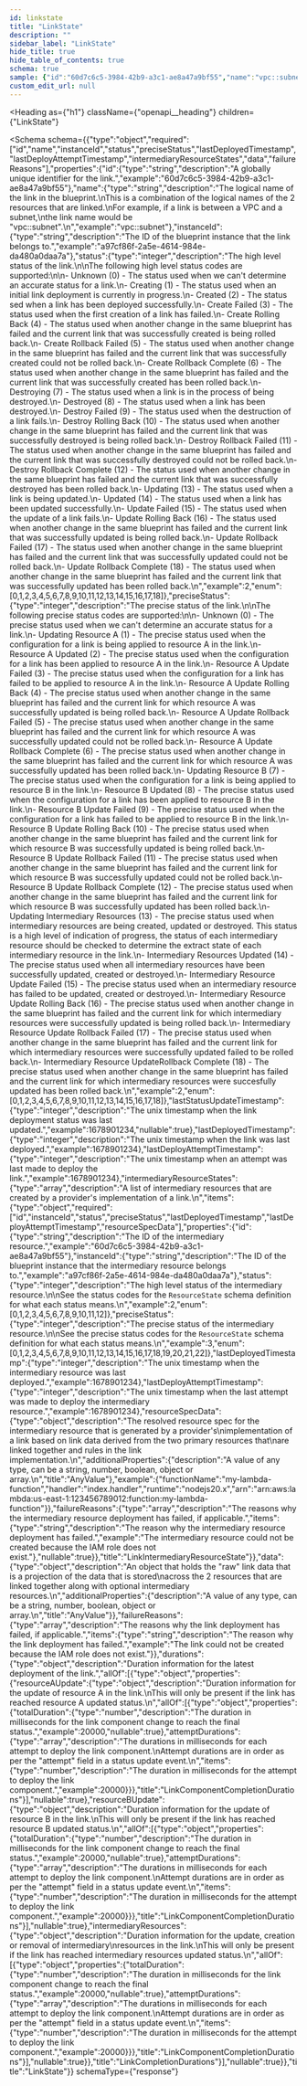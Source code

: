 ```yaml
---
id: linkstate
title: "LinkState"
description: ""
sidebar_label: "LinkState"
hide_title: true
hide_table_of_contents: true
schema: true
sample: {"id":"60d7c6c5-3984-42b9-a3c1-ae8a47a9bf55","name":"vpc::subnet","instanceId":"a97cf86f-2a5e-4614-984e-da480a0daa7a","status":2,"preciseStatus":2,"lastStatusUpdateTimestamp":1678901234,"lastDeployedTimestamp":1678901234,"lastDeployAttemptTimestamp":1678901234,"intermediaryResourceStates":[{"id":"60d7c6c5-3984-42b9-a3c1-ae8a47a9bf55","instanceId":"a97cf86f-2a5e-4614-984e-da480a0daa7a","status":2,"preciseStatus":3,"lastDeployedTimestamp":1678901234,"lastDeployAttemptTimestamp":1678901234,"resourceSpecData":{"functionName":"my-lambda-function","handler":"index.handler","runtime":"nodejs20.x","arn":"arn:aws:lambda:us-east-1:123456789012:function:my-lambda-function"},"failureReasons":["The intermediary resource could not be created because the IAM role does not exist."]}],"data":{},"failureReasons":["The link could not be created because the IAM role does not exist."],"durations":{"resourceAUpdate":{"totalDuration":20000,"attemptDurations":[20000]},"resourceBUpdate":{"totalDuration":20000,"attemptDurations":[20000]},"intermediaryResources":{"totalDuration":20000,"attemptDurations":[20000]}}}
custom_edit_url: null
---
```



<Heading
  as={"h1"}
  className={"openapi__heading"}
  children={"LinkState"}
>
</Heading>





<Schema
  schema={{"type":"object","required":["id","name","instanceId","status","preciseStatus","lastDeployedTimestamp","lastDeployAttemptTimestamp","intermediaryResourceStates","data","failureReasons"],"properties":{"id":{"type":"string","description":"A globally unique identifier for the link.","example":"60d7c6c5-3984-42b9-a3c1-ae8a47a9bf55"},"name":{"type":"string","description":"The logical name of the link in the blueprint.\nThis is a combination of the logical names of the 2 resources that are linked.\nFor example, if a link is between a VPC and a subnet,\nthe link name would be \"vpc::subnet\".\n","example":"vpc::subnet"},"instanceId":{"type":"string","description":"The ID of the blueprint instance that the link belongs to.","example":"a97cf86f-2a5e-4614-984e-da480a0daa7a"},"status":{"type":"integer","description":"The high level status of the link.\n\nThe following high level status codes are supported:\n\n- Unknown (0) - The status used when we can't determine an accurate status for a link.\n- Creating (1) - The status used when an initial link deployment is currently in progress.\n- Created (2) - The status sed when a link has been deployed successfully.\n- Create Failed (3) - The status used when the first creation of a link has failed.\n- Create Rolling Back (4) - The status used when another change in the same blueprint has failed and the current link that was successfully created is being rolled back.\n- Create Rollback Failed (5) - The status used when another change in the same blueprint has failed and the current link that was successfully created could not be rolled back.\n- Create Rollback Complete (6) - The status used when another change in the same blueprint has failed and the current link that was successfully created has been rolled back.\n- Destroying (7) - The status used when a link is in the process of being destroyed.\n- Destroyed (8) - The status used when a link has been destroyed.\n- Destroy Failed (9) - The status used when the destruction of a link fails.\n- Destroy Rolling Back (10) - The status used when another change in the same blueprint has failed and the current link that was successfully destroyed is being rolled back.\n- Destroy Rollback Failed (11) - The status used when another change in the same blueprint has failed and the current link that was successfully destroyed could not be rolled back.\n- Destroy Rollback Complete (12) - The status used when another change in the same blueprint has failed and the current link that was successfully destroyed has been rolled back.\n- Updating (13) - The status used when a link is being updated.\n- Updated (14) - The status used when a link has been updated successfully.\n- Update Failed (15) - The status used when the update of a link fails.\n- Update Rolling Back (16) - The status used when another change in the same blueprint has failed and the current link that was successfully updated is being rolled back.\n- Update Rollback Failed (17) - The status used when another change in the same blueprint has failed and the current link that was successfully updated could not be rolled back.\n- Update Rollback Complete (18) - The status used when another change in the same blueprint has failed and the current link that was successfully updated has been rolled back.\n","example":2,"enum":[0,1,2,3,4,5,6,7,8,9,10,11,12,13,14,15,16,17,18]},"preciseStatus":{"type":"integer","description":"The precise status of the link.\n\nThe following precise status codes are supported:\n\n- Unknown (0) - The precise status used when we can't determine an accurate status for a link.\n- Updating Resource A (1) - The precise status used when the configuration for a link is being applied to resource A in the link.\n- Resource A Updated (2) - The precise status used when the configuration for a link has been applied to resource A in the link.\n- Resource A Update Failed (3) - The precise status used when the configuration for a link has failed to be applied to resource A in the link.\n- Resource A Update Rolling Back (4) - The precise status used when another change in the same blueprint has failed and the current link for which resource A was successfully updated is being rolled back.\n- Resource A Update Rollback Failed (5) - The precise status used when another change in the same blueprint has failed and the current link for which resource A was successfully updated could not be rolled back.\n- Resource A Update Rollback Complete (6) - The precise status used when another change in the same blueprint has failed and the current link for which resource A was successfully updated has been rolled back.\n- Updating Resource B (7) - The precise status used when the configuration for a link is being applied to resource B in the link.\n- Resource B Updated (8) - The precise status used when the configuration for a link has been applied to resource B in the link.\n- Resource B Update Failed (9) - The precise status used when the configuration for a link has failed to be applied to resource B in the link.\n- Resource B Update Rolling Back (10) - The precise status used when another change in the same blueprint has failed and the current link for which resource B was successfully updated is being rolled back.\n- Resource B Update Rollback Failed (11) - The precise status used when another change in the same blueprint has failed and the current link for which resource B was successfully updated could not be rolled back.\n- Resource B Update Rollback Complete (12) - The precise status used when another change in the same blueprint has failed and the current link for which resource B was successfully updated has been rolled back.\n- Updating Intermediary Resources (13) - The precise status used when intermediary resources are being created, updated or destroyed. This status is a high level of indication of progress, the status of each intermediary resource should be checked to determine the extract state of each intermediary resource in the link.\n- Intermediary Resources Updated (14) - The precise status used when all intermediary resources have been successfully updated, created or destroyed.\n- Intermediary Resource Update Failed (15) - The precise status used when an intermediary resource has failed to be updated, created or destroyed.\n- Intermediary Resource Update Rolling Back (16) - The precise status used when another change in the same blueprint has failed and the current link for which intermediary resources were successfully updated is being rolled back.\n- Intermediary Resource Update Rollback Failed (17) - The precise status used when another change in the same blueprint has failed and the current link for which intermediary resources were successfully updated failed to be rolled back.\n- Intermediary Resource UpdateRollback Complete (18) - The precise status used when another change in the same blueprint has failed and the current link for which intermediary resources were succesfully updated has been rolled back.\n","example":2,"enum":[0,1,2,3,4,5,6,7,8,9,10,11,12,13,14,15,16,17,18]},"lastStatusUpdateTimestamp":{"type":"integer","description":"The unix timestamp when the link deployment status was last updated.","example":1678901234,"nullable":true},"lastDeployedTimestamp":{"type":"integer","description":"The unix timestamp when the link was last deployed.","example":1678901234},"lastDeployAttemptTimestamp":{"type":"integer","description":"The unix timestamp when an attempt was last made to deploy the link.","example":1678901234},"intermediaryResourceStates":{"type":"array","description":"A list of intermediary resources that are created by a provider's implementation of a link.\n","items":{"type":"object","required":["id","instanceId","status","preciseStatus","lastDeployedTimestamp","lastDeployAttemptTimestamp","resourceSpecData"],"properties":{"id":{"type":"string","description":"The ID of the intermediary resource.","example":"60d7c6c5-3984-42b9-a3c1-ae8a47a9bf55"},"instanceId":{"type":"string","description":"The ID of the blueprint instance that the intermediary resource belongs to.","example":"a97cf86f-2a5e-4614-984e-da480a0daa7a"},"status":{"type":"integer","description":"The high level status of the intermediary resource.\n\nSee the status codes for the `ResourceState` schema definition for what each status means.\n","example":2,"enum":[0,1,2,3,4,5,6,7,8,9,10,11,12]},"preciseStatus":{"type":"integer","description":"The precise status of the intermediary resource.\n\nSee the precise status codes for the `ResourceState` schema definition for what each status means.\n","example":3,"enum":[0,1,2,3,4,5,6,7,8,9,10,11,12,13,14,15,16,17,18,19,20,21,22]},"lastDeployedTimestamp":{"type":"integer","description":"The unix timestamp when the intermediary resource was last deployed.","example":1678901234},"lastDeployAttemptTimestamp":{"type":"integer","description":"The unix timestamp when the last attempt was made to deploy the intermediary resource.","example":1678901234},"resourceSpecData":{"type":"object","description":"The resolved resource spec for the intermediary resource that is generated by a provider's\nimplementation of a link based on link data derived from the two primary resources that\nare linked together and rules in the link implementation.\n","additionalProperties":{"description":"A value of any type, can be a string, number, boolean, object or array.\n","title":"AnyValue"},"example":{"functionName":"my-lambda-function","handler":"index.handler","runtime":"nodejs20.x","arn":"arn:aws:lambda:us-east-1:123456789012:function:my-lambda-function"}},"failureReasons":{"type":"array","description":"The reasons why the intermediary resource deployment has failed, if applicable.","items":{"type":"string","description":"The reason why the intermediary resource deployment has failed.","example":"The intermediary resource could not be created because the IAM role does not exist."},"nullable":true}},"title":"LinkIntermediaryResourceState"}},"data":{"type":"object","description":"An object that holds the \"raw\" link data that is a projection of the data that is stored\nacross the 2 resources that are linked together along with optional intermediary resources.\n","additionalProperties":{"description":"A value of any type, can be a string, number, boolean, object or array.\n","title":"AnyValue"}},"failureReasons":{"type":"array","description":"The reasons why the link deployment has failed, if applicable.","items":{"type":"string","description":"The reason why the link deployment has failed.","example":"The link could not be created because the IAM role does not exist."}},"durations":{"type":"object","description":"Duration information for the latest deployment of the link.","allOf":[{"type":"object","properties":{"resourceAUpdate":{"type":"object","description":"Duration information for the update of resource A in the link.\nThis will only be present if the link has reached resource A updated status.\n","allOf":[{"type":"object","properties":{"totalDuration":{"type":"number","description":"The duration in milliseconds for the link component change to reach the final status.","example":20000,"nullable":true},"attemptDurations":{"type":"array","description":"The durations in milliseconds for each attempt to deploy the link component.\nAttempt durations are in order as per the \"attempt\" field in a status update event.\n","items":{"type":"number","description":"The duration in milliseconds for the attempt to deploy the link component.","example":20000}}},"title":"LinkComponentCompletionDurations"}],"nullable":true},"resourceBUpdate":{"type":"object","description":"Duration information for the update of resource B in the link.\nThis will only be present if the link has reached resource B updated status.\n","allOf":[{"type":"object","properties":{"totalDuration":{"type":"number","description":"The duration in milliseconds for the link component change to reach the final status.","example":20000,"nullable":true},"attemptDurations":{"type":"array","description":"The durations in milliseconds for each attempt to deploy the link component.\nAttempt durations are in order as per the \"attempt\" field in a status update event.\n","items":{"type":"number","description":"The duration in milliseconds for the attempt to deploy the link component.","example":20000}}},"title":"LinkComponentCompletionDurations"}],"nullable":true},"intermediaryResources":{"type":"object","description":"Duration information for the update, creation or removal of intermediary\nresources in the link.\nThis will only be present if the link has reached intermediary resources updated status.\n","allOf":[{"type":"object","properties":{"totalDuration":{"type":"number","description":"The duration in milliseconds for the link component change to reach the final status.","example":20000,"nullable":true},"attemptDurations":{"type":"array","description":"The durations in milliseconds for each attempt to deploy the link component.\nAttempt durations are in order as per the \"attempt\" field in a status update event.\n","items":{"type":"number","description":"The duration in milliseconds for the attempt to deploy the link component.","example":20000}}},"title":"LinkComponentCompletionDurations"}],"nullable":true}},"title":"LinkCompletionDurations"}],"nullable":true}},"title":"LinkState"}}
  schemaType={"response"}
>
  
</Schema>
            